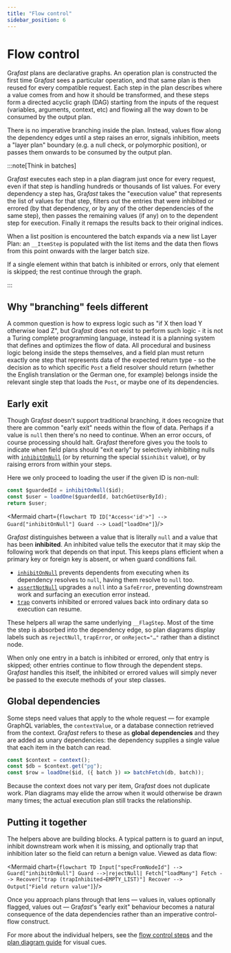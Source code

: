 ```yaml
---
title: "Flow control"
sidebar_position: 6
---
```



# Flow control

Gra*fast* plans are declarative graphs. An operation plan is constructed the
first time Gra*fast* sees a particular operation, and that same plan is then
reused for every compatible request. Each step in the plan describes where a
value comes from and how it should be transformed, and these steps form a
directed acyclic graph (DAG) starting from the inputs of the request (variables,
arguments, context, etc) and flowing all the way down to be consumed by the
output plan.

There is no imperative branching inside the plan. Instead, values flow along the
dependency edges until a step raises an error, signals inhibition, meets a
"layer plan" boundary (e.g. a null check, or polymorphic position), or passes
them onwards to be consumed by the output plan.

:::note[Think in batches]

Gra*fast* executes each step in a plan diagram just once for every request, even
if that step is handling hundreds or thousands of list values. For every
dependency a step has, Gra*fast* takes the "execution value" that represents the
list of values for that step, filters out the entries that were inhibited or
errored (by that dependency, or by any of the other dependencies of the same
step), then passes the remaining values (if any) on to the dependent step for
execution. Finally it remaps the results back to their
original indices.

When a list position is encountered the batch expands via a new list Layer Plan:
an `__ItemStep` is populated with the list items and the data then flows from
this point onwards with the larger batch size.

If a single element within that batch is inhibited or errors, only that element
is skipped; the rest continue through the graph.

:::

## Why "branching" feels different

A common question is how to express logic such as "if X then load Y otherwise
load Z", but Gra*fast* does not exist to perform such logic - it is not a Turing
complete programming language, instead it is a planning system that defines and
optimizes the flow of data. All procedural and business logic belong inside the
steps themselves, and a field plan must return exactly one step that represents
data of the expected return type - so the decision as to which specific `Post` a
field resolver should return (whether the English translation or the German one,
for example) belongs inside the relevant single step that loads the `Post`, or
maybe one of its dependencies.

## Early exit

Though Gra*fast* doesn't support traditional branching, it does recognize that
there are common "early exit" needs within the flow of data. Perhaps if a value
is `null` then there's no need to continue. When an error occurs, of course
processing should halt. Gra*fast* therefore gives you the tools to indicate when
field plans should "exit early" by selectively inhibiting nulls with
[`inhibitOnNull`](./step-library/standard-steps/inhibitOnNull.mdx) (or by
returning the special `$$inhibit` value), or by raising errors from within your
steps. 

Here we only proceed to loading the user if the given ID is non-null:

```ts
const $guardedId = inhibitOnNull($id);
const $user = loadOne($guardedId, batchGetUserById);
return $user;
```

<Mermaid chart={`
flowchart TD
  ID["Access<'id'>"] --> Guard["inhibitOnNull"]
  Guard --> Load["loadOne"]
`}/>

Gra*fast* distinguishes between a value that is literally `null` and a value
that has been **inhibited**. An inhibited value tells the executor that it may
skip the following work that depends on that input. This keeps plans efficient
when a primary key or foreign key is absent, or when guard conditions fail.

- [`inhibitOnNull`](./step-library/standard-steps/inhibitOnNull.mdx) prevents
  dependents from executing when its dependency resolves to `null`, having them
  resolve to `null` too.
- [`assertNotNull`](./step-library/standard-steps/assertNotNull.mdx) upgrades a
  `null` into a `SafeError`, preventing downstream work and surfacing an
  execution error instead.
- [`trap`](./step-library/standard-steps/trap.mdx) converts inhibited or errored
  values back into ordinary data so execution can resume.

These helpers all wrap the same underlying `__FlagStep`. Most of the time the
step is absorbed into the dependency edge, so plan diagrams display labels such
as `rejectNull`, `trapError`, or `onReject="…"` rather than a distinct node.

When only one entry in a batch is inhibited or errored, only that entry is
skipped; other entries continue to flow through the dependent steps. Gra*fast*
handles this itself, the inhibited or errored values will simply never be passed
to the execute methods of your step classes.

## Global dependencies

Some steps need values that apply to the whole request — for example GraphQL
variables, the `contextValue`, or a database connection retrieved from the
context. Gra*fast* refers to these as **global dependencies** and they are added
as unary dependencies: the dependency supplies a single value that each item in
the batch can read.

```ts
const $context = context();
const $db = $context.get("pg");
const $row = loadOne($id, ({ batch }) => batchFetch(db, batch));
```

Because the context does not vary per item, Gra*fast* does not duplicate work.
Plan diagrams may elide the arrow when it would otherwise be drawn many times;
the actual execution plan still tracks the relationship.

## Putting it together

The helpers above are building blocks. A typical pattern is to guard an input,
inhibit downstream work when it is missing, and optionally trap that inhibition
later so the field can return a benign value. Viewed as data flow:

<Mermaid chart={`
flowchart TD
  Input["specFromNodeId"] --> Guard["inhibitOnNull"]
  Guard -->|rejectNull| Fetch["loadMany"]
  Fetch --> Recover["trap (trapInhibited→EMPTY_LIST)"]
  Recover --> Output["Field return value"]
`}/>

Once you approach plans through that lens — values in, values optionally
flagged, values out — Gra*fast*'s "early exit" behaviour becomes a natural
consequence of the data dependencies rather than an imperative control-flow
construct.

For more about the individual helpers, see the
[flow control steps](./step-library/standard-steps/index.mdx#flow-control) and
the [plan diagram guide](./plan-diagrams.mdx) for visual cues.
